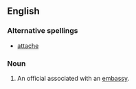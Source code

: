 ==English==
===Alternative spellings===
*[[attache]]
===Noun===
{{en-noun}}
# An official associated with an [[embassy]].
